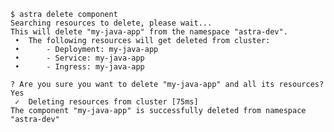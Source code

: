```console
$ astra delete component
Searching resources to delete, please wait...
This will delete "my-java-app" from the namespace "astra-dev".
 •  The following resources will get deleted from cluster:
 •      - Deployment: my-java-app
 •      - Service: my-java-app
 •      - Ingress: my-java-app

? Are you sure you want to delete "my-java-app" and all its resources? Yes
 ✓  Deleting resources from cluster [75ms]
The component "my-java-app" is successfully deleted from namespace "astra-dev"


```